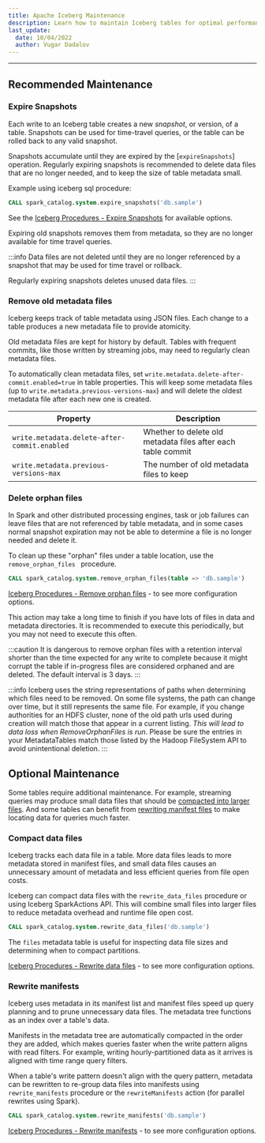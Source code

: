 ```yaml
---
title: Apache Iceberg Maintenance
description: Learn how to maintain Iceberg tables for optimal performance and See available configuration options with Iceberg procedures.
last_update:
  date: 10/04/2022
  author: Vugar Dadalov
---
```


___

## Recommended Maintenance

### Expire Snapshots

Each write to an Iceberg table creates a new _snapshot_, or version, of a table. Snapshots can be used for time-travel queries, or the table can be rolled back to any valid snapshot.

Snapshots accumulate until they are expired by the [`expireSnapshots`] operation. Regularly expiring snapshots is recommended to delete data files that are no longer needed, and to keep the size of table metadata small.

Example using iceberg sql procedure:
```sql
CALL spark_catalog.system.expire_snapshots('db.sample')
```

See the [Iceberg Procedures - Expire Snapshots](https://iomete.com/docs/iceberg-tables/iceberg-procedures#expire_snapshots) for available options.

Expiring old snapshots removes them from metadata, so they are no longer available for time travel queries.

:::info
Data files are not deleted until they are no longer referenced by a snapshot that may be used for time travel or rollback.

Regularly expiring snapshots deletes unused data files.
:::

### Remove old metadata files

Iceberg keeps track of table metadata using JSON files. Each change to a table produces a new metadata file to provide atomicity.

Old metadata files are kept for history by default. Tables with frequent commits, like those written by streaming jobs, may need to regularly clean metadata files.

To automatically clean metadata files, set `write.metadata.delete-after-commit.enabled=true` in table properties. This will keep some metadata files (up to `write.metadata.previous-versions-max`) and will delete the oldest metadata file after each new one is created.

| Property                                     | Description                                                  |
| -------------------------------------------- | ------------------------------------------------------------ |
| `write.metadata.delete-after-commit.enabled` | Whether to delete old metadata files after each table commit |
| `write.metadata.previous-versions-max`       | The number of old metadata files to keep                     |


### Delete orphan files

In Spark and other distributed processing engines, task or job failures can leave files that are not referenced by table metadata, and in some cases normal snapshot expiration may not be able to determine a file is no longer needed and delete it.

To clean up these "orphan" files under a table location, use the `remove_orphan_files ` procedure.

```sql
CALL spark_catalog.system.remove_orphan_files(table => 'db.sample')
```

[Iceberg Procedures - Remove orphan files](https://iomete.com/docs/iceberg-tables/iceberg-procedures#remove_orphan_files) - to see more configuration options.

This action may take a long time to finish if you have lots of files in data and metadata directories. It is recommended to execute this periodically, but you may not need to execute this often.

:::caution
It is dangerous to remove orphan files with a retention interval shorter than the time expected for any write to complete because it 
might corrupt the table if in-progress files are considered orphaned and are deleted. The default interval is 3 days.
:::


:::info
Iceberg uses the string representations of paths when determining which files need to be removed. On some file systems,
the path can change over time, but it still represents the same file. For example, if you change authorities for an HDFS cluster,
none of the old path urls used during creation will match those that appear in a current listing. *This will lead to data loss when 
RemoveOrphanFiles is run*. Please be sure the entries in your MetadataTables match those listed by the Hadoop
FileSystem API to avoid unintentional deletion.
:::
## Optional Maintenance

Some tables require additional maintenance. For example, streaming queries may produce small data files that should be [compacted into larger files](#compact-data-files). And some tables can benefit from [rewriting manifest files](#rewrite-manifests) to make locating data for queries much faster.

### Compact data files

Iceberg tracks each data file in a table. More data files leads to more metadata stored in manifest files, and small data files causes an unnecessary amount of metadata and less efficient queries from file open costs.

Iceberg can compact data files with the `rewrite_data_files` procedure or using Iceberg SparkActions API. This will combine small files into larger files to reduce metadata overhead and runtime file open cost.

```sql
CALL spark_catalog.system.rewrite_data_files('db.sample')
```

The `files` metadata table is useful for inspecting data file sizes and determining when to compact partitions.

[Iceberg Procedures - Rewrite data files](https://iomete.com/docs/iceberg-tables/iceberg-procedures#rewrite_data_files) - to see more configuration options.

### Rewrite manifests

Iceberg uses metadata in its manifest list and manifest files speed up query planning and to prune unnecessary data files. The metadata tree functions as an index over a table's data.

Manifests in the metadata tree are automatically compacted in the order they are added, which makes queries faster when the write pattern aligns with read filters. For example, writing hourly-partitioned data as it arrives is aligned with time range query filters.

When a table's write pattern doesn't align with the query pattern, metadata can be rewritten to re-group data files into manifests using `rewrite_manifests` procedure or the `rewriteManifests` action (for parallel rewrites using Spark).

```sql
CALL spark_catalog.system.rewrite_manifests('db.sample')
```

[Iceberg Procedures - Rewrite manifests](https://iomete.com/docs/iceberg-tables/iceberg-procedures#rewrite_manifests) - to see more configuration options.